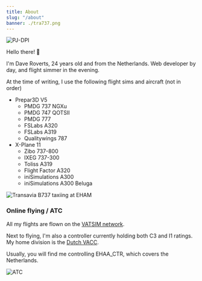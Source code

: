 ```yaml
---
title: About
slug: "/about"
banner: ./tra737.png
---
```


![PJ-DPI](./deef733.png)

Hello there! 👋

I'm Dave Roverts, 24 years old and from the Netherlands. Web developer by day, and flight simmer in the evening.

At the time of writing, I use the following flight sims and aircraft (not in order)
- Prepar3D V5
    - PMDG 737 NGXu
    - PMDG 747 QOTSII
    - PMDG 777
    - FSLabs A320
    - FSLabs A319
    - Qualitywings 787
- X-Plane 11
    - Zibo 737-800
    - IXEG 737-300
    - Toliss A319
    - Flight Factor A320
    - iniSimulations A300
    - iniSimulations A300 Beluga

![Transavia B737 taxiing at EHAM](./tra737.png)

### Online flying / ATC
All my flights are flown on the [VATSIM network](https://www.vatsim.net/).

Next to flying, I'm also a controller currently holding both C3 and I1 ratings. My home division is the [Dutch VACC](https://www.dutchvacc.nl).

Usually, you will find me controlling EHAA_CTR, which covers the Netherlands.

![ATC](./atc.png)